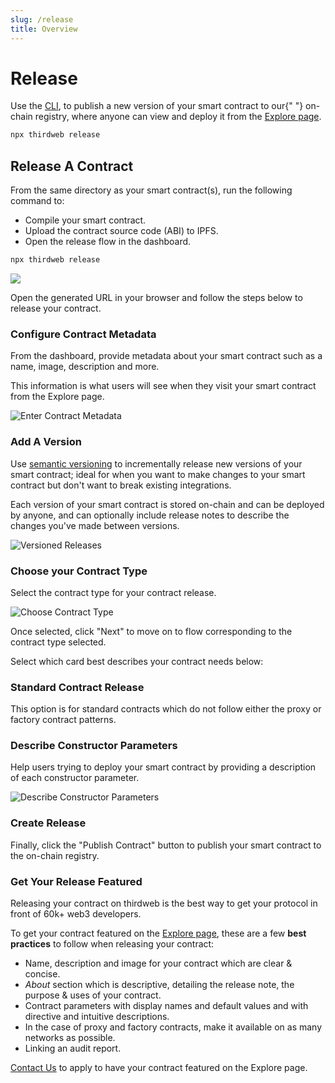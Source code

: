 ```yaml
---
slug: /release
title: Overview
---
```



# Release

<div className="heroGrid">
<div>

<p>
Use the <a href="https://portal.thirdweb.com/cli">CLI</a>,
to publish a new version of your smart contract to our{" "}
on-chain registry,
where anyone can view and deploy it from the <a href="https://thirdweb.com/explore">Explore page</a>.

</p>

```bash
npx thirdweb release
```

</div>

<div className="heroGridImageContainer">
  <YoutubeEmbed link={"https://www.youtube.com/embed/itE25mcYpzU"} />
</div>
</div>

## Release A Contract

<div className="heroGrid">
<div>

From the same directory as your smart contract(s), run the following command
to:

- Compile your smart contract.
- Upload the contract source code (ABI) to IPFS.
- Open the release flow in the dashboard.

```bash
npx thirdweb release
```

</div>

<div className="heroGridImageContainer">
  <img src="/assets/release.png"/>
</div>
</div>

Open the generated URL in your browser and follow the steps below to release your contract.

### Configure Contract Metadata

From the dashboard, provide metadata about your smart contract such as a name, image, description and more.

This information is what users will see when they visit your smart contract from the Explore page.

![Enter Contract Metadata](/assets/publish/publish-your-contract.png)

### Add A Version

Use [semantic versioning](https://semver.org/) to incrementally release new versions of your smart contract;
ideal for when you want to make changes to your smart contract but don't want to break existing integrations.

Each version of your smart contract is stored on-chain and can be deployed by anyone, and
can optionally include release notes to describe the changes you've made between versions.

![Versioned Releases](/assets/publish/version-and-audit.png)

### Choose your Contract Type

Select the contract type for your contract release.

![Choose Contract Type](/assets/publish/choose-contract-type.png)

Once selected, click "Next" to move on to flow corresponding to the contract type selected.

Select which card best describes your contract needs below:

<h3>Standard Contract Release</h3>

This option is for standard contracts which do not follow either the proxy or factory contract patterns.

### Describe Constructor Parameters

Help users trying to deploy your smart contract by providing a description of each constructor parameter.

![Describe Constructor Parameters](/assets/publish/contract-parameters.png)

### Create Release

Finally, click the "Publish Contract" button to publish your smart contract to the on-chain registry.

### Get Your Release Featured

Releasing your contract on thirdweb is the best way to get your protocol in front of 60k+ web3 developers.

To get your contract featured on the <a href="https://thirdweb.com/explore">Explore page</a>, these are a few **best practices** to follow when releasing your contract:

- Name, description and image for your contract which are clear & concise.
- _About_ section which is descriptive, detailing the release note, the purpose & uses of your contract.
- Contract parameters with display names and default values and with directive and intuitive descriptions.
- In the case of proxy and factory contracts, make it available on as many networks as possible.
- Linking an audit report.

[Contact Us](https://form.typeform.com/to/FAwehBFl) to apply to have your contract featured on the Explore page.
